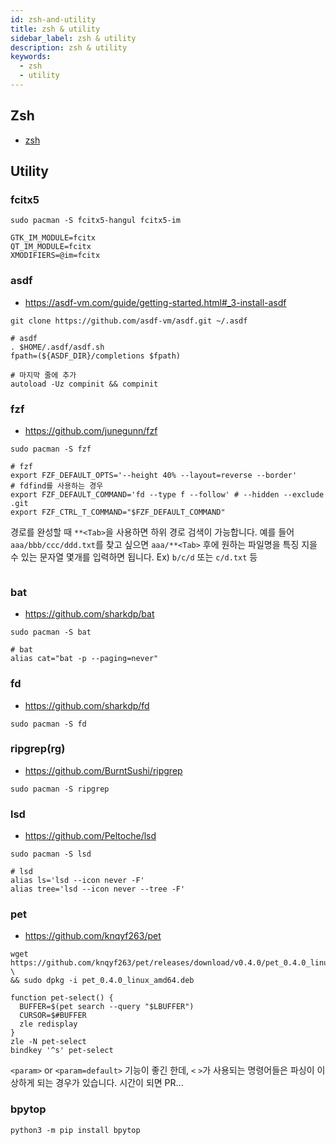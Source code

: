 ```yaml
---
id: zsh-and-utility
title: zsh & utility
sidebar_label: zsh & utility
description: zsh & utility
keywords:
  - zsh
  - utility
---
```



## Zsh

- [zsh](/docs/lang/etc/terminal/shell/zsh)

## Utility

### fcitx5

```shell
sudo pacman -S fcitx5-hangul fcitx5-im
```

```shell title="/etc/environment"
GTK_IM_MODULE=fcitx
QT_IM_MODULE=fcitx
XMODIFIERS=@im=fcitx
```

### asdf

- https://asdf-vm.com/guide/getting-started.html#_3-install-asdf

```shell
git clone https://github.com/asdf-vm/asdf.git ~/.asdf
```

```shell title=".zshrc"
# asdf
. $HOME/.asdf/asdf.sh
fpath=(${ASDF_DIR}/completions $fpath)

# 마지막 줄에 추가
autoload -Uz compinit && compinit
```

### fzf

- https://github.com/junegunn/fzf

```shell
sudo pacman -S fzf
```

```shell title=".zshrc"
# fzf
export FZF_DEFAULT_OPTS='--height 40% --layout=reverse --border'
# fdfind를 사용하는 경우
export FZF_DEFAULT_COMMAND='fd --type f --follow' # --hidden --exclude .git
export FZF_CTRL_T_COMMAND="$FZF_DEFAULT_COMMAND"
```

경로를 완성할 때 `**<Tab>`을 사용하면 하위 경로 검색이 가능합니다. 예를 들어 `aaa/bbb/ccc/ddd.txt`를 찾고 싶으면 `aaa/**<Tab>` 후에 원하는 파일명을 특징 지을 수 있는 문자열 몇개를 입력하면 됩니다. Ex) `b/c/d` 또는 `c/d.txt` 등

<center>
  <Image
    img={require("@site/static/img/linux/linux-tools/zsh-and-utility/fzf-test.png")}
    width={750}
  />
</center>

### bat

- https://github.com/sharkdp/bat

```shell
sudo pacman -S bat
```

```shell title=".zshrc"
# bat
alias cat="bat -p --paging=never"
```

### fd

- https://github.com/sharkdp/fd

```shell
sudo pacman -S fd
```

### ripgrep(rg)

- https://github.com/BurntSushi/ripgrep

```shell
sudo pacman -S ripgrep
```

### lsd

- https://github.com/Peltoche/lsd

```shell
sudo pacman -S lsd
```

```shell
# lsd
alias ls='lsd --icon never -F'
alias tree='lsd --icon never --tree -F'
```

### pet

- https://github.com/knqyf263/pet

```shell
wget https://github.com/knqyf263/pet/releases/download/v0.4.0/pet_0.4.0_linux_amd64.deb \
&& sudo dpkg -i pet_0.4.0_linux_amd64.deb
```

```shell title=".zshrc"
function pet-select() {
  BUFFER=$(pet search --query "$LBUFFER")
  CURSOR=$#BUFFER
  zle redisplay
}
zle -N pet-select
bindkey '^s' pet-select
```

`<param>` or `<param=default>` 기능이 좋긴 한데, `<` `>`가 사용되는 명령어들은 파싱이 이상하게 되는 경우가 있습니다. 시간이 되면 PR...

### bpytop

```shell
python3 -m pip install bpytop
```
